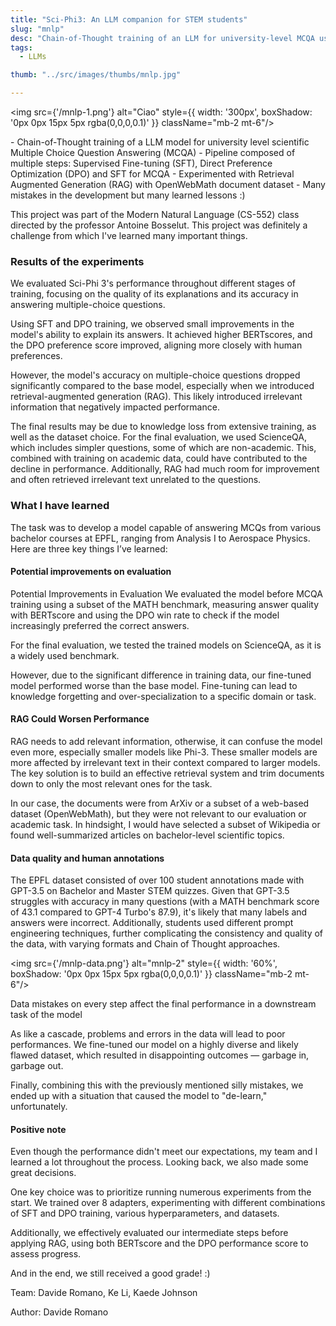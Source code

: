 ```yaml
---
title: "Sci-Phi3: An LLM companion for STEM students"
slug: "mnlp"
desc: "Chain-of-Thought training of an LLM for university-level MCQA using a pipeline with SFT, DPO, and RAG"
tags:
  - LLMs

thumb: "../src/images/thumbs/mnlp.jpg"

---
```


<img src={'/mnlp-1.png'} alt="Ciao" style={{ width: '300px', boxShadow: '0px 0px 15px 5px rgba(0,0,0,0.1)' }} className="mb-2 mt-6"/>

<Summary>
- Chain-of-Thought training of a LLM model for university level scientific Multiple Choice Question Answering (MCQA)
- Pipeline composed of multiple steps: Supervised Fine-tuning (SFT), Direct Preference Optimization (DPO) and SFT for MCQA
- Experimented with Retrieval Augmented Generation (RAG) with OpenWebMath document dataset
- Many mistakes in the development but many learned lessons :)
</Summary>

This project was part of the Modern Natural Language (CS-552) class directed by the professor Antoine Bosselut. This project was definitely a challenge from which I've learned many important things. 

### Results of the experiments 

We evaluated Sci-Phi 3's performance throughout different stages of training, focusing on the quality of its explanations and its accuracy in answering multiple-choice questions.

Using SFT and DPO training, we observed small improvements in the model's ability to explain its answers. It achieved higher BERTscores, and the DPO preference score improved, aligning more closely with human preferences.

However, the model's accuracy on multiple-choice questions dropped significantly compared to the base model, especially when we introduced retrieval-augmented generation (RAG). This likely introduced irrelevant information that negatively impacted performance.

The final results may be due to knowledge loss from extensive training, as well as the dataset choice. For the final evaluation, we used ScienceQA, which includes simpler questions, some of which are non-academic. This, combined with training on academic data, could have contributed to the decline in performance. Additionally, RAG had much room for improvement and often retrieved irrelevant text unrelated to the questions.

### What I have learned

The task was to develop a model capable of answering MCQs from various bachelor courses at EPFL, ranging from Analysis I to Aerospace Physics. Here are three key things I’ve learned:

#### Potential improvements on evaluation

Potential Improvements in Evaluation
We evaluated the model before MCQA training using a subset of the MATH benchmark, measuring answer quality with BERTscore and using the DPO win rate to check if the model increasingly preferred the correct answers.

For the final evaluation, we tested the trained models on ScienceQA, as it is a widely used benchmark.

However, due to the significant difference in training data, our fine-tuned model performed worse than the base model. Fine-tuning can lead to knowledge forgetting and over-specialization to a specific domain or task.

#### RAG Could Worsen Performance

RAG needs to add relevant information, otherwise, it can confuse the model even more, especially smaller models like Phi-3. These smaller models are more affected by irrelevant text in their context compared to larger models. The key solution is to build an effective retrieval system and trim documents down to only the most relevant ones for the task.

In our case, the documents were from ArXiv or a subset of a web-based dataset (OpenWebMath), but they were not relevant to our evaluation or academic task. In hindsight, I would have selected a subset of Wikipedia or found well-summarized articles on bachelor-level scientific topics.

#### Data quality and human annotations

The EPFL dataset consisted of over 100 student annotations made with GPT-3.5 on Bachelor and Master STEM quizzes. Given that GPT-3.5 struggles with accuracy in many questions (with a MATH benchmark score of 43.1 compared to GPT-4 Turbo's 87.9), it's likely that many labels and answers were incorrect. Additionally, students used different prompt engineering techniques, further complicating the consistency and quality of the data, with varying formats and Chain of Thought approaches.

<img src={'/mnlp-data.png'} alt="mnlp-2" style={{ width: '60%', boxShadow: '0px 0px 15px 5px rgba(0,0,0,0.1)' }} className="mb-2 mt-6"/>
<p className="text-dark-minsk justify-center pt-3 pb-5 text-sm"  style={{ fontFamily: 'tt-norms' }}>Data mistakes on every step affect the final performance in a downstream task of the model</p>

As like a cascade, problems and errors in the data will lead to poor performances. We fine-tuned our model on a highly diverse and likely flawed dataset, which resulted in disappointing outcomes — garbage in, garbage out.

Finally,  combining this with the previously mentioned silly mistakes, we ended up with a situation that caused the model to "de-learn," unfortunately.

#### Positive note

Even though the performance didn't meet our expectations, my team and I learned a lot throughout the process. Looking back, we also made some great decisions.

One key choice was to prioritize running numerous experiments from the start. We trained over 8 adapters, experimenting with different combinations of SFT and DPO training, various hyperparameters, and datasets.

Additionally, we effectively evaluated our intermediate steps before applying RAG, using both BERTscore and the DPO performance score to assess progress.

And in the end, we still received a good grade! :)

<p className="text-dark-minsk justify-center pt-4 pb-2"  style={{ fontFamily: 'tt-norms' }}>Team: Davide Romano, Ke Li, Kaede Johnson</p>

<p className="text-dark-minsk justify-center "  style={{ fontFamily: 'tt-norms' }}>Author: Davide Romano</p>